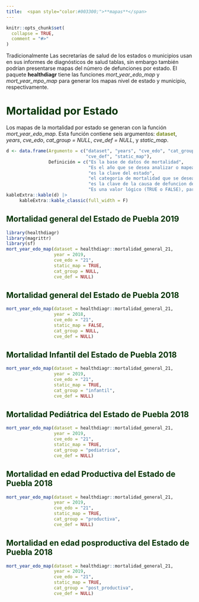 ```yaml
---
title:  <span style="color:#003300;">**mapas**</span>
---
```


```r
knitr::opts_chunk$set(
  collapse = TRUE,
  comment = "#>"
)
```


Tradicionalmente Las secretarías de salud de los estados o municipios usan en sus informes de diagnósticos de salud tablas, sin embargo también podrían presentarse mapas del número de defunciones por estado. El paquete **healthdiagr** tiene las funciones *mort_year_edo_map* y *mort_year_mpo_map* para generar los mapas nivel de estado y municipio, respectivamente.


# **<span style="color:#003300;">Mortalidad por Estado</span>**

Los mapas de la mortalidad por estado se generan con la función *mort_year_edo_map*. Esta función contiene seis argumentos: 
**<span style="color:#7d9029">dataset</span>**, *years*, *cve_edo*, *cat_group = NULL*, *cve_def = NULL*, y *static_map*.

```r
d <- data.frame(Argumento = c("dataset", "years", "cve_edo", "cat_group",
                              "cve_def", "static_map"),
                Definición = c("Es la base de datos de mortalidad",
                               "Es el año que se desea analizar o mapear",
                               "es la clave del estado",
                               "el categoria de mortalidad que se desea analizar. Las opciones son productiva, post_productiva, infantil, pediatrica. Cuando cat_group == NULL proporciona la mortalidad general",
                               "es la clave de la causa de defuncion de la lista mexicana de enfermedads. En las tablas se proporciona la causa y la clave de la mortalidad",
                               "Es una valor lógico (TRUE o FALSE), para indicar si el mapa es estatico (T) o interactivo."))
kableExtra::kable(d) |>
     kableExtra::kable_classic(full_width = F)

```


## **<span style="color:#003300;">Mortalidad general del Estado de Puebla 2019</span>**
```r
library(healthdiagr)
library(magrittr)
library(sf)
mort_year_edo_map(dataset = healthdiagr::mortalidad_general_21,
                  year = 2019,
                  cve_edo = "21",
                  static_map = TRUE,
                  cat_group = NULL,
                  cve_def = NULL)
```


## **<span style="color:#003300;">Mortalidad general del Estado de Puebla 2018</span>**
```r
mort_year_edo_map(dataset = healthdiagr::mortalidad_general_21,
                  year = 2018, 
                  cve_edo = "21",
                  static_map = FALSE, 
                  cat_group = NULL,
                  cve_def = NULL)

```


## **<span style="color:#003300;">Mortalidad Infantil del Estado de Puebla 2018</span>**

```r
mort_year_edo_map(dataset = healthdiagr::mortalidad_general_21,
                  year = 2019, 
                  cve_edo = "21",
                  static_map = TRUE, 
                  cat_group = "infantil",
                  cve_def = NULL)

```

## **<span style="color:#003300;">Mortalidad Pediátrica del Estado de Puebla 2018</span>**

```r
mort_year_edo_map(dataset = healthdiagr::mortalidad_general_21,
                  year = 2019, 
                  cve_edo = "21",
                  static_map = TRUE, 
                  cat_group = "pediatrica",
                  cve_def = NULL)

```


## **<span style="color:#003300;">Mortalidad en edad Productiva del Estado de Puebla 2018</span>**

```r
mort_year_edo_map(dataset = healthdiagr::mortalidad_general_21,
                  year = 2019, 
                  cve_edo = "21",
                  static_map = TRUE, 
                  cat_group = "productiva",
                  cve_def = NULL)

```

## **<span style="color:#003300;">Mortalidad en edad posproductiva del Estado de Puebla 2018</span>**

```r
mort_year_edo_map(dataset = healthdiagr::mortalidad_general_21,
                  year = 2019, 
                  cve_edo = "21",
                  static_map = TRUE, 
                  cat_group = "post_productiva",
                  cve_def = NULL)

```


